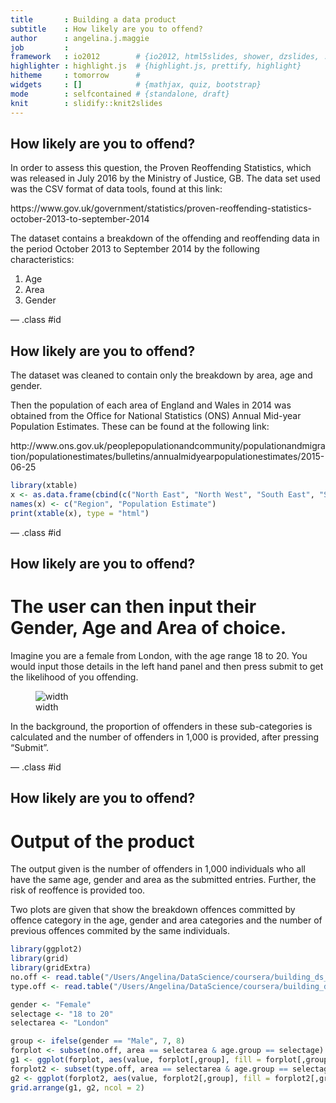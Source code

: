 ```yaml
---
title       : Building a data product
subtitle    : How likely are you to offend?
author      : angelina.j.maggie
job         : 
framework   : io2012        # {io2012, html5slides, shower, dzslides, ...}
highlighter : highlight.js  # {highlight.js, prettify, highlight}
hitheme     : tomorrow      # 
widgets     : []            # {mathjax, quiz, bootstrap}
mode        : selfcontained # {standalone, draft}
knit        : slidify::knit2slides
---
```


## How likely are you to offend?

In order to assess this question, the Proven Reoffending Statistics, which was released in July 2016 by the Ministry of Justice, GB. The data set used was the CSV format of data tools, found at this link:

https://www.gov.uk/government/statistics/proven-reoffending-statistics-october-2013-to-september-2014

The dataset contains a breakdown of the offending and reoffending data in the period October 2013 to September 2014 by the following characteristics:

1. Age
2. Area
3. Gender

--- .class #id 

## How likely are you to offend?

The dataset was cleaned to contain only the breakdown by area, age and gender.

Then the population of each area of England and Wales in 2014 was obtained from the Office for National Statistics (ONS) Annual Mid-year Population Estimates. These can be found at the following link:

http://www.ons.gov.uk/peoplepopulationandcommunity/populationandmigration/populationestimates/bulletins/annualmidyearpopulationestimates/2015-06-25


```r
library(xtable)
x <- as.data.frame(cbind(c("North East", "North West", "South East", "South West", "London"), c("8,100,00", "7,800,000", "18,700,000", "14,500,000", "9,100,000")))
names(x) <- c("Region", "Population Estimate")
print(xtable(x), type = "html")
```

--- .class #id 

## How likely are you to offend?

# The user can then input their Gender, Age and Area of choice.

Imagine you are a female from London, with the age range 18 to 20. You would input those details in the left hand panel and then press submit to get the likelihood of you offending.


![width](rshiny_tool.png)

In the background, the proportion of offenders in these sub-categories is calculated and the number of offenders in 1,000 is provided, after pressing "Submit".


--- .class #id 

## How likely are you to offend?

# Output of the product


The output given is the number of offenders in 1,000 individuals who all have the same age, gender and area as the submitted entries. Further, the risk of reoffence is provided too.

Two plots are given that show the breakdown offences committed by offence category in the age, gender and area categories and the number of previous offences commited by the same individuals.


``` r
library(ggplot2)
library(grid)
library(gridExtra)
no.off <- read.table("/Users/Angelina/DataScience/coursera/building_ds_tool/shinyapp/number_offences.txt", sep=",")
type.off <- read.table("/Users/Angelina/DataScience/coursera/building_ds_tool/shinyapp/type_offences.txt", sep=",")

gender <- "Female"
selectage <- "18 to 20"
selectarea <- "London"

group <- ifelse(gender == "Male", 7, 8)
forplot <- subset(no.off, area == selectarea & age.group == selectage)
g1 <- ggplot(forplot, aes(value, forplot[,group], fill = forplot[,group])) + geom_bar(stat="identity") + theme(legend.position="none", text = element_text(size=14), axis.text.x = element_text(angle=45, vjust = 0.9, hjust = 1)) + ylab("Number of Offenders") + xlab("Number of Offences") + ggtitle("The Number of Offences Previously Committed")
forplot2 <- subset(type.off, area == selectarea & age.group == selectage)
g2 <- ggplot(forplot2, aes(value, forplot2[,group], fill = forplot2[,group])) + geom_bar(stat="identity") + theme(legend.position="none", text = element_text(size=14), axis.text.x = element_text(angle=45, vjust = 0.9, hjust = 1)) + ylab("Number of Offenders") + xlab("Types of Offences") + ggtitle("The Types of Offences Committed")
grid.arrange(g1, g2, ncol = 2)
```

